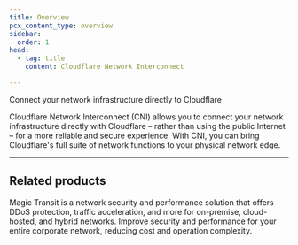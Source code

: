 ```yaml
---
title: Overview
pcx_content_type: overview
sidebar:
  order: 1
head:
  - tag: title
    content: Cloudflare Network Interconnect

---
```



<Description>
Connect your network infrastructure directly to Cloudflare
</Description>

<Plan type="enterprise" />

Cloudflare Network Interconnect (CNI) allows you to connect your network infrastructure directly with Cloudflare – rather than using the public Internet – for a more reliable and secure experience. With CNI, you can bring Cloudflare's full suite of network functions to your physical network edge.

***

## Related products

<RelatedProduct header="Magic Transit" href="/magic-transit/" product="magic-transit">
Magic Transit is a network security and performance solution that offers DDoS protection, traffic acceleration, and more for on-premise, cloud-hosted, and hybrid networks.
</RelatedProduct>

<RelatedProduct header="Magic WAN" href="/magic-wan/" product="magic-wan">
Improve security and performance for your entire corporate network, reducing cost and operation complexity.
</RelatedProduct>
